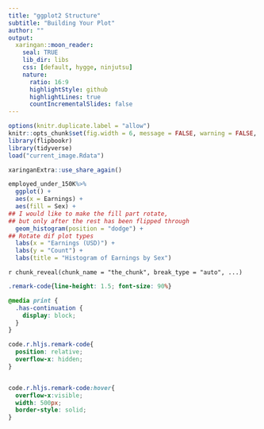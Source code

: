 ---
title: "ggplot2 Structure"
subtitle: "Building Your Plot"
author: ""
output:
  xaringan::moon_reader:
    seal: TRUE
    lib_dir: libs
    css: [default, hygge, ninjutsu]
    nature:
      ratio: 16:9
      highlightStyle: github
      highlightLines: true
      countIncrementalSlides: false
---



```{r, include = F}
options(knitr.duplicate.label = "allow")
knitr::opts_chunk$set(fig.width = 6, message = FALSE, warning = FALSE, comment = "", cache = F)
library(flipbookr)
library(tidyverse)
load("current_image.Rdata")
```


```{r, echo = F, eval = TRUE , message = F, warning = F}
xaringanExtra::use_share_again()
```


```{r the_chunk, include = F}
employed_under_150K%>%
  ggplot() + 
  aes(x = Earnings) +
  aes(fill = Sex) + 
## I would like to make the fill part rotate, 
## but only after the rest has been flipped through
  geom_histogram(position = "dodge") +
## Rotate dif plot types
  labs(x = "Earnings (USD)") +
  labs(y = "Count") + 
  labs(title = "Histogram of Earnings by Sex")
```

`r chunk_reveal(chunk_name = "the_chunk", break_type = "auto", ...)`



```{css, eval = TRUE, echo = FALSE}
.remark-code{line-height: 1.5; font-size: 90%}

@media print {
  .has-continuation {
    display: block;
  }
}

code.r.hljs.remark-code{
  position: relative;
  overflow-x: hidden;
}


code.r.hljs.remark-code:hover{
  overflow-x:visible;
  width: 500px;
  border-style: solid;
}
```

